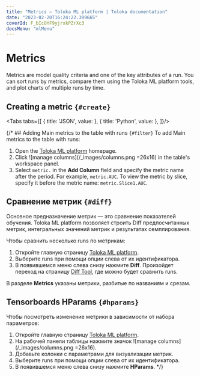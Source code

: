 ```yaml
---
title: "Metrics — Toloka ML platform | Toloka documentation"
date: "2023-02-20T16:24:22.399665"
coverId: F_bIcOYF9yjrxkPZrXc3
docsMenu: "mlMenu"
---
```



# Metrics

Metrics are model quality criteria and one of the key attributes of a run. You can sort runs by metrics, compare them using the Toloka ML platform tools, and plot charts of multiple runs by time.

## Creating a metric `{#create}`
<Tabs tabs={[
  { title: 'JSON', value: <MetricsList2/> },
  { title: 'Python', value: <MetricsList1/> },
]}/>


{/* ## Adding Main metrics to the table with runs `{#filter}`
To add Main metrics to the table with runs:

1. Open the [Toloka ML platform](https://tolokamodels.tech/) homepage.
2. Click ![manage columns](/_images/columns.png =26x16) in the table's workspace panel.
3. Select `metric.` in the **Add Column** field and specify the metric name after the period. For example, `metric.AUC`. To view the metric by slice, specify it before the metric name: `metric.Slice1.AUC`.

## Сравнение метрик `{#diff}`
Основное предназначение метрик — это сравнение показателей обучения. Toloka ML platform позволяет строить Diff предпосчитанных метрик, интегральных значений метрик и результатах семплирования.

Чтобы сравнить несколько runs по метрикам:

1. Откройте главную страницу [Toloka ML platform](https://tolokamodels.tech/).
2. Выберите runs при помощи опции слева от их идентификатора.
3. В появившемся меню слева снизу нажмите **Diff**. Произойдет переход на страницу [Diff Tool](https://tolokamodels.tech/diff), где можно будет сравнить runs.

В разделе **Metrics** указаны метрики, разбитые по названиям и срезам.

## Tensorboards HParams `{#hparams}`
Чтобы посмотреть изменение метрики в зависимости от набора параметров:

1. Откройте главную страницу [Toloka ML platform](https://tolokamodels.tech/).
2. На рабочей панели таблицы нажмите значок ![manage columns](/_images/columns.png =26x16).
3. Добавьте колонки с параметрами для визуализации метрик.
4. Выберите runs при помощи опции слева от их идентификатора.
5. В появившемся меню слева снизу нажмите **HParams**.
 */}

